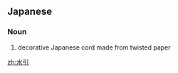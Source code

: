 ==Japanese==
{{ja-kanjitab|みず|ひ|o2=き|yomi=k}}

===Noun===
{{ja-noun|みずひき}}

# decorative Japanese cord made from twisted paper

[[zh:水引]]